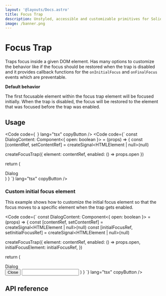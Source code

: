 ```yaml
---
layout: '@layouts/Docs.astro'
title: Focus Trap
description: Unstyled, accessible and customizable primitives for SolidJS.
image: /banner.png
---
```


# Focus Trap

Traps focus inside a given DOM element. Has many options to customize the behavior like if the focus should be restored when the trap is disabled and it provides callback functions for the `onInitialFocus` and `onFinalFocus` events which are preventable.

**Default behavior**

The first focusable element within the focus trap element will be focused initially. When the trap is disabled, the focus will be restored to the element that was focused before the trap was enabled.

## Usage
<Code code={`
`} lang="tsx" copyButton />
<Code code={`
const DialogContent: Component<{
  open: boolean
}> = (props) => {
  const [contentRef, setContentRef] = createSignal<HTMLElement | null>(null)

  createFocusTrap({
    element: contentRef,
    enabled: () => props.open
  })

  return (
    <Show when={props.open}>
      <div ref={setContentRef}>Dialog</div>
    </Show>
  )
}
`} lang="tsx" copyButton />

### Custom initial focus element
This example shows how to customize the initial focus element so that the focus moves to a specific element when the trap gets enabled.

<Code code={`
const DialogContent: Component<{
  open: boolean
}> = (props) => {
  const [contentRef, setContentRef] = createSignal<HTMLElement | null>(null)
  const [initialFocusRef, setInitialFocusRef] =
    createSignal<HTMLElement | null>(null)

  createFocusTrap({
    element: contentRef,
    enabled: () => props.open,
    initialFocusElement: initialFocusRef,
  })

  return (
    <Show when={props.open}>
      <div ref={setContentRef}>Dialog</div>
      <button>Close</button>
      <input ref={setInitialFocusRef} />
    </Show>
  )
}
`} lang="tsx" copyButton />

## API reference

<GenerateApiDocs utility="createFocusTrap" />
